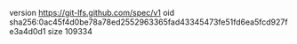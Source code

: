 version https://git-lfs.github.com/spec/v1
oid sha256:0ac45f4d0be78a78ed2552963365fad43345473fe51fd6ea5fcd927fe3a4d0d1
size 109334

